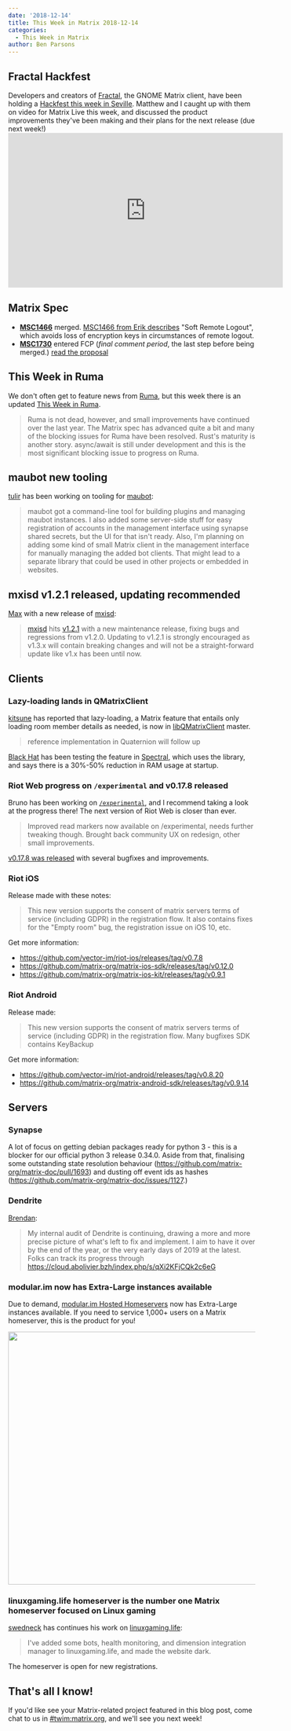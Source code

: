 ```yaml
---
date: '2018-12-14'
title: This Week in Matrix 2018-12-14
categories:
  - This Week in Matrix
author: Ben Parsons
---
```


<h2 id="fractalhackfest">Fractal Hackfest</h2>
Developers and creators of <a href="https://wiki.gnome.org/Apps/Fractal">Fractal</a>, the GNOME Matrix client, have been holding a <a href="https://wiki.gnome.org/Hackfests/FractalDecember2018">Hackfest this week in Seville</a>. Matthew and I caught up with them on video for Matrix Live this week, and discussed the product improvements they've been making and their plans for the next release (due next week!)

<div class="video-container"><iframe src="https://www.youtube.com/embed/SgyLHi8zZXQ" width="560" height="315" frameBorder="0" allowFullScreen="allowfullscreen"></iframe></div>
<h2 id="matrixspec">Matrix Spec</h2>
<ul>
 	<li><strong><a href="https://github.com/matrix-org/matrix-doc/issues/1466">MSC1466</a></strong> merged. <a href="https://github.com/matrix-org/matrix-doc/blob/erikj/soft_logout/proposals/1466-soft-logout.md">MSC1466 from Erik describes</a> "Soft Remote Logout", which avoids loss of encryption keys in circumstances of remote logout.</li>
 	<li><strong><a href="https://github.com/matrix-org/matrix-doc/pull/1730">MSC1730</a></strong> entered FCP (<em>final comment period</em>, the last step before being merged.) <a href="https://github.com/matrix-org/matrix-doc/blob/rav/proposal/cs_api_in_login/proposals/1730-cs-api-in-login-response.md">read the proposal</a></li>
</ul>
<h2 id="thisweekinruma">This Week in Ruma</h2>
We don't often get to feature news from <a href="https://github.com/ruma/ruma">Ruma</a>, but this week there is an updated <a href="https://www.ruma.io/news/this-week-in-ruma-2018-12-09/">This Week in Ruma</a>.
<blockquote>Ruma is not dead, however, and small improvements have continued over the last year. The Matrix spec has advanced quite a bit and many of the blocking issues for Ruma have been resolved. Rust's maturity is another story. async/await is still under development and this is the most significant blocking issue to progress on Ruma.</blockquote>
<h2 id="maubotnewtooling">maubot new tooling</h2>
<a href="https://matrix.to/#/@tulir:maunium.net">tulir</a> has been working on tooling for <a href="https://github.com/maubot/maubot">maubot</a>:
<blockquote>maubot got a command-line tool for building plugins and managing maubot instances. I also added some server-side stuff for easy registration of accounts in the management interface using synapse shared secrets, but the UI for that isn't ready.
Also, I'm planning on adding some kind of small Matrix client in the management interface for manually managing the added bot clients. That might lead to a separate library that could be used in other projects or embedded in websites.</blockquote>
<h2 id="mxisdv121releasedupdatingrecommended">mxisd v1.2.1 released, updating recommended</h2>
<a href="https://matrix.to/#/@max:kamax.io">Max</a> with a new release of <a href="https://github.com/kamax-matrix/mxisd">mxisd</a>:
<blockquote><a href="https://github.com/kamax-matrix/mxisd">mxisd</a> hits <a href="https://github.com/kamax-matrix/mxisd/releases/tag/v1.2.1">v1.2.1</a> with a new maintenance release, fixing bugs and regressions from v1.2.0. Updating to v1.2.1 is strongly encouraged as v1.3.x will contain breaking changes and will not be a straight-forward update like v1.x has been until now.</blockquote>
<h2 id="clients">Clients</h2>
<h3 id="lazyloadinglandsinqmatrixclient">Lazy-loading lands in QMatrixClient</h3>
<a href="https://matrix.to/#/@kitsune:matrix.org">kitsune</a> has reported that lazy-loading, a Matrix feature that entails only loading room member details as needed, is now in <a href="https://github.com/QMatrixClient/libqmatrixclient">libQMatrixClient</a> master.
<blockquote>reference implementation in Quaternion will follow up</blockquote>
<a href="https://matrix.to/#/@bhat:encom.eu.org">Black Hat</a> has been testing the feature in <a href="https://gitlab.com/b0/spectral">Spectral</a>, which uses the library, and says there is a 30%-50% reduction in RAM usage at startup.
<h3 id="riotwebprogressonexperimentalandv0178released">Riot Web progress on <code>/experimental</code> and v0.17.8 released</h3>
Bruno has been working on <a href="https://riot.im/experimental"><code>/experimental</code></a>, and I recommend taking a look at the progress there! The next version of Riot Web is closer than ever.
<blockquote>Improved read markers now available on /experimental, needs further tweaking though. Brought back community UX on redesign, other small improvements.</blockquote>
<a href="https://github.com/vector-im/riot-web/releases">v0.17.8 was released</a> with several bugfixes and improvements.
<h3 id="riotios">Riot iOS</h3>
Release made with these notes:
<blockquote>This new version supports the consent of matrix servers terms of service (including GDPR) in the registration flow.
It also contains fixes for the "Empty room" bug, the registration issue on iOS 10, etc.</blockquote>
Get more information:
<ul>
 	<li><a href="https://github.com/vector-im/riot-ios/releases/tag/v0.7.8">https://github.com/vector-im/riot-ios/releases/tag/v0.7.8</a></li>
 	<li><a href="https://github.com/matrix-org/matrix-ios-sdk/releases/tag/v0.12.0">https://github.com/matrix-org/matrix-ios-sdk/releases/tag/v0.12.0</a></li>
 	<li><a href="https://github.com/matrix-org/matrix-ios-kit/releases/tag/v0.9.1">https://github.com/matrix-org/matrix-ios-kit/releases/tag/v0.9.1</a></li>
</ul>
<h3 id="riotandroid">Riot Android</h3>
Release made:
<blockquote>This new version supports the consent of matrix servers terms of service (including GDPR) in the registration flow.
Many bugfixes
SDK contains KeyBackup</blockquote>
Get more information:
<ul>
 	<li><a href="https://github.com/vector-im/riot-android/releases/tag/v0.8.20">https://github.com/vector-im/riot-android/releases/tag/v0.8.20</a></li>
 	<li><a href="https://github.com/matrix-org/matrix-android-sdk/releases/tag/v0.9.14">https://github.com/matrix-org/matrix-android-sdk/releases/tag/v0.9.14</a></li>
</ul>
<h2 id="servers">Servers</h2>
<h3 id="synapse">Synapse</h3>
A lot of focus on getting debian packages ready for python 3 - this is a blocker for our official python 3 release 0.34.0. Aside from that, finalising some outstanding state resolution behaviour (<a href="https://github.com/matrix-org/matrix-doc/pull/1693">https://github.com/matrix-org/matrix-doc/pull/1693</a>) and dusting off event ids as hashes (<a href="https://github.com/matrix-org/matrix-doc/issues/1127">https://github.com/matrix-org/matrix-doc/issues/1127</a>.)
<h3 id="dendrite">Dendrite</h3>
<a href="https://matrix.to/#/@brendan:abolivier.bzh">Brendan</a>:
<blockquote>My internal audit of Dendrite is continuing, drawing a more and more precise picture of what's left to fix and implement. I aim to have it over by the end of the year, or the very early days of 2019 at the latest. Folks can track its progress through <a href="https://cloud.abolivier.bzh/index.php/s/qXi2KFjCQk2c6eG">https://cloud.abolivier.bzh/index.php/s/qXi2KFjCQk2c6eG</a></blockquote>
<h3 id="modularimnowhasextralargeinstancesavailable">modular.im now has <strong>Extra-Large</strong> instances available</h3>
Due to demand, <a href="https://www.modular.im/">modular.im Hosted Homeservers</a> now has Extra-Large instances available. If you need to service 1,000+ users on a Matrix homeserver, this is the product for you!

<a href="https://matrix.org/blog/wp-content/uploads/2018/12/modular-extra-large.png"><img class="alignnone size-full wp-image-3808" src="https://matrix.org/blog/wp-content/uploads/2018/12/modular-extra-large.png" alt="" width="833" height="515" /></a>
<h3 id="linuxgaminglifehomeserveristhenumberonematrixhomeserverfocusedonlinuxgaming">linuxgaming.life homeserver is the number one Matrix homeserver focused on Linux gaming</h3>
<a href="https://matrix.to/#/@swedneck:swedneck.xyz">swedneck</a> has continues his work on <a href="https://linuxgaming.life">linuxgaming.life</a>:
<blockquote>I've added some bots, health monitoring, and dimension integration manager to linuxgaming.life, and made the website dark.</blockquote>
The homeserver is open for new registrations.
<h2 id="thatsalliknow">That's all I know!</h2>
If you'd like see your Matrix-related project featured in this blog post, come chat to us in <a href="https://matrix.to/#/#TWIM:matrix.org">#twim:matrix.org</a>, and we'll see you next week!